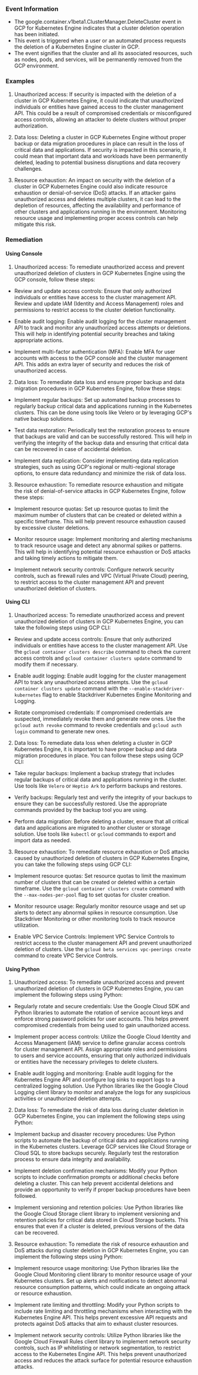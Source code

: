
### Event Information

- The google.container.v1beta1.ClusterManager.DeleteCluster event in GCP for Kubernetes Engine indicates that a cluster deletion operation has been initiated.
- This event is triggered when a user or an automated process requests the deletion of a Kubernetes Engine cluster in GCP.
- The event signifies that the cluster and all its associated resources, such as nodes, pods, and services, will be permanently removed from the GCP environment.


### Examples

1. Unauthorized access: If security is impacted with the deletion of a cluster in GCP Kubernetes Engine, it could indicate that unauthorized individuals or entities have gained access to the cluster management API. This could be a result of compromised credentials or misconfigured access controls, allowing an attacker to delete clusters without proper authorization.

2. Data loss: Deleting a cluster in GCP Kubernetes Engine without proper backup or data migration procedures in place can result in the loss of critical data and applications. If security is impacted in this scenario, it could mean that important data and workloads have been permanently deleted, leading to potential business disruptions and data recovery challenges.

3. Resource exhaustion: An impact on security with the deletion of a cluster in GCP Kubernetes Engine could also indicate resource exhaustion or denial-of-service (DoS) attacks. If an attacker gains unauthorized access and deletes multiple clusters, it can lead to the depletion of resources, affecting the availability and performance of other clusters and applications running in the environment. Monitoring resource usage and implementing proper access controls can help mitigate this risk.

### Remediation

#### Using Console

1. Unauthorized access: To remediate unauthorized access and prevent unauthorized deletion of clusters in GCP Kubernetes Engine using the GCP console, follow these steps:

- Review and update access controls: Ensure that only authorized individuals or entities have access to the cluster management API. Review and update IAM (Identity and Access Management) roles and permissions to restrict access to the cluster deletion functionality.

- Enable audit logging: Enable audit logging for the cluster management API to track and monitor any unauthorized access attempts or deletions. This will help in identifying potential security breaches and taking appropriate actions.

- Implement multi-factor authentication (MFA): Enable MFA for user accounts with access to the GCP console and the cluster management API. This adds an extra layer of security and reduces the risk of unauthorized access.

2. Data loss: To remediate data loss and ensure proper backup and data migration procedures in GCP Kubernetes Engine, follow these steps:

- Implement regular backups: Set up automated backup processes to regularly backup critical data and applications running in the Kubernetes clusters. This can be done using tools like Velero or by leveraging GCP's native backup solutions.

- Test data restoration: Periodically test the restoration process to ensure that backups are valid and can be successfully restored. This will help in verifying the integrity of the backup data and ensuring that critical data can be recovered in case of accidental deletion.

- Implement data replication: Consider implementing data replication strategies, such as using GCP's regional or multi-regional storage options, to ensure data redundancy and minimize the risk of data loss.

3. Resource exhaustion: To remediate resource exhaustion and mitigate the risk of denial-of-service attacks in GCP Kubernetes Engine, follow these steps:

- Implement resource quotas: Set up resource quotas to limit the maximum number of clusters that can be created or deleted within a specific timeframe. This will help prevent resource exhaustion caused by excessive cluster deletions.

- Monitor resource usage: Implement monitoring and alerting mechanisms to track resource usage and detect any abnormal spikes or patterns. This will help in identifying potential resource exhaustion or DoS attacks and taking timely actions to mitigate them.

- Implement network security controls: Configure network security controls, such as firewall rules and VPC (Virtual Private Cloud) peering, to restrict access to the cluster management API and prevent unauthorized deletion of clusters.

#### Using CLI

1. Unauthorized access: To remediate unauthorized access and prevent unauthorized deletion of clusters in GCP Kubernetes Engine, you can take the following steps using GCP CLI:

- Review and update access controls: Ensure that only authorized individuals or entities have access to the cluster management API. Use the `gcloud container clusters describe` command to check the current access controls and `gcloud container clusters update` command to modify them if necessary.

- Enable audit logging: Enable audit logging for the cluster management API to track any unauthorized access attempts. Use the `gcloud container clusters update` command with the `--enable-stackdriver-kubernetes` flag to enable Stackdriver Kubernetes Engine Monitoring and Logging.

- Rotate compromised credentials: If compromised credentials are suspected, immediately revoke them and generate new ones. Use the `gcloud auth revoke` command to revoke credentials and `gcloud auth login` command to generate new ones.

2. Data loss: To remediate data loss when deleting a cluster in GCP Kubernetes Engine, it is important to have proper backup and data migration procedures in place. You can follow these steps using GCP CLI:

- Take regular backups: Implement a backup strategy that includes regular backups of critical data and applications running in the cluster. Use tools like `Velero` or `Heptio Ark` to perform backups and restores.

- Verify backups: Regularly test and verify the integrity of your backups to ensure they can be successfully restored. Use the appropriate commands provided by the backup tool you are using.

- Perform data migration: Before deleting a cluster, ensure that all critical data and applications are migrated to another cluster or storage solution. Use tools like `kubectl` or `gcloud` commands to export and import data as needed.

3. Resource exhaustion: To remediate resource exhaustion or DoS attacks caused by unauthorized deletion of clusters in GCP Kubernetes Engine, you can take the following steps using GCP CLI:

- Implement resource quotas: Set resource quotas to limit the maximum number of clusters that can be created or deleted within a certain timeframe. Use the `gcloud container clusters create` command with the `--max-nodes-per-pool` flag to set quotas for cluster creation.

- Monitor resource usage: Regularly monitor resource usage and set up alerts to detect any abnormal spikes in resource consumption. Use Stackdriver Monitoring or other monitoring tools to track resource utilization.

- Enable VPC Service Controls: Implement VPC Service Controls to restrict access to the cluster management API and prevent unauthorized deletion of clusters. Use the `gcloud beta services vpc-peerings create` command to create VPC Service Controls.

#### Using Python

1. Unauthorized access: To remediate unauthorized access and prevent unauthorized deletion of clusters in GCP Kubernetes Engine, you can implement the following steps using Python:

- Regularly rotate and secure credentials: Use the Google Cloud SDK and Python libraries to automate the rotation of service account keys and enforce strong password policies for user accounts. This helps prevent compromised credentials from being used to gain unauthorized access.

- Implement proper access controls: Utilize the Google Cloud Identity and Access Management (IAM) service to define granular access controls for cluster management API. Assign appropriate roles and permissions to users and service accounts, ensuring that only authorized individuals or entities have the necessary privileges to delete clusters.

- Enable audit logging and monitoring: Enable audit logging for the Kubernetes Engine API and configure log sinks to export logs to a centralized logging solution. Use Python libraries like the Google Cloud Logging client library to monitor and analyze the logs for any suspicious activities or unauthorized deletion attempts.

2. Data loss: To remediate the risk of data loss during cluster deletion in GCP Kubernetes Engine, you can implement the following steps using Python:

- Implement backup and disaster recovery procedures: Use Python scripts to automate the backup of critical data and applications running in the Kubernetes clusters. Leverage GCP services like Cloud Storage or Cloud SQL to store backups securely. Regularly test the restoration process to ensure data integrity and availability.

- Implement deletion confirmation mechanisms: Modify your Python scripts to include confirmation prompts or additional checks before deleting a cluster. This can help prevent accidental deletions and provide an opportunity to verify if proper backup procedures have been followed.

- Implement versioning and retention policies: Use Python libraries like the Google Cloud Storage client library to implement versioning and retention policies for critical data stored in Cloud Storage buckets. This ensures that even if a cluster is deleted, previous versions of the data can be recovered.

3. Resource exhaustion: To remediate the risk of resource exhaustion and DoS attacks during cluster deletion in GCP Kubernetes Engine, you can implement the following steps using Python:

- Implement resource usage monitoring: Use Python libraries like the Google Cloud Monitoring client library to monitor resource usage of your Kubernetes clusters. Set up alerts and notifications to detect abnormal resource consumption patterns, which could indicate an ongoing attack or resource exhaustion.

- Implement rate limiting and throttling: Modify your Python scripts to include rate limiting and throttling mechanisms when interacting with the Kubernetes Engine API. This helps prevent excessive API requests and protects against DoS attacks that aim to exhaust cluster resources.

- Implement network security controls: Utilize Python libraries like the Google Cloud Firewall Rules client library to implement network security controls, such as IP whitelisting or network segmentation, to restrict access to the Kubernetes Engine API. This helps prevent unauthorized access and reduces the attack surface for potential resource exhaustion attacks.

